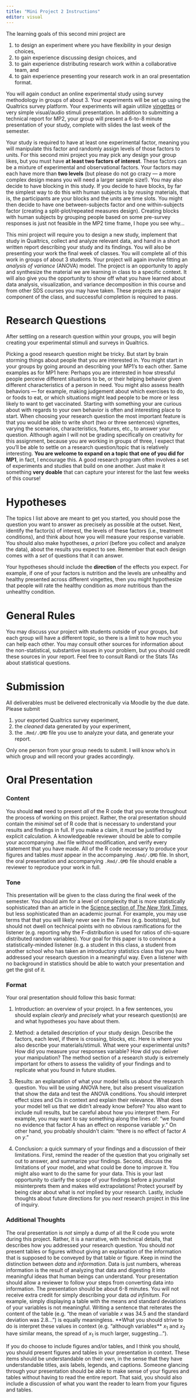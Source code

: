 ```yaml
---
title: "Mini Project 2 Instructions"
editor: visual
---
```


The learning goals of this second mini project are

1.  to design an experiment where you have flexibility in your design choices,
2.  to gain experience discussing design choices, and
3.  to gain experience distributing research work within a collaborative team, and
4.  to gain experience presenting your research work in an oral presentation format.

You will again conduct an online experimental study using survey methodology in groups of about 3. Your experiments will be set up using the Qualtrics survey platform. Your experiments will again utilize [vingettes](https://en.wikipedia.org/wiki/Vignette_(psychology)) or very simple visual/audio stimuli presentation. In addition to submitting a technical report for MP2, your group will present a 6-to-8 minute presentation of your study, complete with slides the last week of the semester. 

Your study is required to have at least one experimental factor, meaning you will manipulate this factor and randomly assign levels of those factors to units. For this second mini project you may pick any design your group likes, but you must have **at least two factors of interest**. These factors can be a mixture of experimental and observational factors. Your factors may each have more than **two levels** (but please do not go crazy --- a more complex design means you will need a larger sample size!). You may also decide to have blocking in this study. If you decide to have blocks, by far the simplest way to do this with human subjects is by *reusing* materials, that is, the participants are your blocks and the units are time slots. You might then decide to have one between-subjects factor and one within-subjects factor (creating a split-plot/repeated measures design). Creating blocks with human subjects by grouping people based on some pre-survey responses is just not feasible in the MP2 time frame, I hope you see why...

This mini project will require you to design a new study, implement that study in Qualtrics, collect and analyze relevant data, and hand in a short written report describing your study and its findings. You will also be presenting your work the final week of classes. You will complete all of this work in groups of about 3 students. Your project will again involve fitting an *analysis of variance* (ANOVA) model. The project is an opportunity to apply and synthesize the material we are learning in class to a specific context. It will also give you the opportunity to show off what you have learned about data analysis, visualization, and variance decomposition in this course and from other SDS courses you may have taken. These projects are a major component of the class, and successful completion is required to pass.

# Research Questions {#assignment .unnumbered}

After settling on a research question within your groups, you will begin creating your experimental stimuli and surveys in Qualtrics.

Picking a good research question might be tricky. But start by brain storming things about people that you are interested in. You might start in your groups by going around an describing your MP1's to each other. Same examples as for MP1 here: Perhaps you are interested in how stressful people perceive different situations to be, or their helping behavior given different characteristics of a person in need. You might also assess health behaviors --- for example, making judgement about which exercises to do, or foods to eat, or which situations might lead people to be more or less likely to want to get vaccinated. Starting with something your are curious about with regards to your own behavior is often and interesting place to start. When choosing your research question the most important feature is that you would be able to write short (two or three sentences) vignettes, varying the scenarios, characteristics, features, etc., to answer your question. Although again I will not be grading specifically on creativity for this assignment, because you are working in groups of three, I expect that you'll be able to settle on a research question/topic that is relatively interesting. **You are welcome to expand on a topic that one of you did for MP1**, in fact, I encourage this. A good research program often involves a set of experiments and studies that build on one another. Just make it something **very doable** that can capture your interest for the last few weeks of this course!

# Hypotheses

The topics I list above are meant to get you started, you should pose the question you want to answer as precisely as possible at the outset. Next, identify the factor(s) of interest, the levels of these factors (i.e., treatment conditions), and think about how you will measure your response variable. You should also make hypotheses, *a priori* (before you collect and analyze the data), about the results you expect to see. Remember that each design comes with a *set* of questions that it can answer.

Your hypotheses should include the **direction** of the effects you expect. For example, if one of your factors is nutrition and the levels are unhealthy and healthy presented across different vingettes, then you might hypothesize that people will rate the healthy condition as *more* nutritious than the unhealthy condition.

# General Rules

You may discuss your project with students outside of your groups, but each group will have a different topic, so there is a limit to how much you can help each other. You may consult other sources for information about the non-statistical, substantive issues in your problem, but you should credit these sources in your report. Feel free to consult Randi or the Stats TAs about statistical questions.

# Submission {#submission .unnumbered}

All deliverables must be delivered electronically via Moodle by the due date. Please submit

1.  your exported Qualtrics survey experiment,
2.  the *cleaned* data generated by your experiment,
3.  the `.Rmd/.QMD` file you use to analyze your data, and generate your report.


Only one person from your group needs to submit. I will know who's in which group and will record your grades accordingly.

# Oral Presentation

### Content

You should **not** need to present *all* of the R code that you wrote throughout the process of working on this project. Rather, the oral presentation should contain the *minimal* set of R code that is necessary to understand your results and findings in full. If you make a claim, it *must* be justified by explicit calculation. A knowledgeable reviewer should be able to compile your accompanying `.Rmd` file without modification, and verify every statement that you have made. All of the R code necessary to produce your figures and tables *must* appear in the accompanying `.Rmd/.QMD` file. In short, the oral presentation and accompanying `.Rmd/.QMD` file should enable a reviewer to reproduce your work in full.

### Tone

This presentation will be given to the class during the final week of the semester. You should aim for a level of complexity that is more statistically sophisticated than an article in the [Science section of *The New York Times*](http://www.nytimes.com/pages/science/), but less sophisticated than an academic journal. For example, you may use terms that that you will likely never see in the *Times* (e.g. bootstrap), but should not dwell on technical points with no obvious ramifications for the listener (e.g. reporting why the F-distribution is used for ratios of chi-square distributed random variables). Your goal for this paper is to convince a statistically-minded listener (e.g. a student in this class, a student from another school who has taken an introductory statistics class that you have addressed your research question in a meaningful way. Even a listener with no background in statistics should be able to watch your presentation and get the gist of it.

### Format

Your oral presentation should follow this basic format:

1.  Introduction: an overview of your project. In a few sentences, you should explain *clearly* and *precisely* what your research question(s) are and what hypotheses you have about them.

2.  Method: a detailed description of your study design. Describe the factors, each level, if there is crossing, blocks, etc. Here is where you also describe your materials/stimuli. What were your experimental units? How did you measure your responses variable? How did you deliver your manipulation? The method section of a research study is extremely important for others to assess the validity of your findings and to replicate what you found in future studies.

3.  Results: an explanation of what your model tells us about the research question. You will be using ANOVA here, but also present visualization that show the data and test the ANOVA conditions. You should interpret effect sizes and CIs in context and explain their relevance. What does your model tell us that we didn't already know before? You also want to include null results, but be careful about how you interpret them. For example, you may want to say something along the lines of: "we found no evidence that factor $A$ has an effect on response variable $y$." On other hand, you probably shouldn't claim: "there is no effect of factor $A$ on $y$."

4.  Conclusion: a quick summary of your findings and a discussion of their limitations. First, remind the reader of the question that you originally set out to answer, and summarize your findings. Second, discuss the limitations of your model, and what could be done to improve it. You might also want to do the same for your data. This is your last opportunity to clarify the scope of your findings before a journalist misinterprets them and makes wild extrapolations! Protect yourself by being clear about what is *not* implied by your research. Lastly, include thoughts about future directions for you *next* research project in this line of inquiry.

### Additional Thoughts

The oral presentation is *not* simply a dump of all the R code you wrote during this project. Rather, it is a narrative, with technical details, that describes how you addressed your research question. You should *not* present tables or figures without giving an explanation of the information that is supposed to be conveyed by that table or figure. Keep in mind the distinction between *data* and *information*. Data is just numbers, whereas information is the result of analyzing that data and digesting it into meaningful ideas that human beings can understand. Your presentation should allow a reviewer to follow your steps from converting data into information. The presentation should be about 6-8 minutes. You will not receive extra credit for simply describing your data *ad infinitum*. For example, simply displaying a table with the means and standard deviations of your variables is not meaningful. Writing a sentence that reiterates the content of the table (e.g. "the mean of variable $x$ was 34.5 and the standard deviation was 2.8...") is equally meaningless. \*\*What you should strive to do is interpret these values in context (e.g. "although variables\*\* $x_1$ and $x_2$ have similar means, the spread of $x_1$ is much larger, suggesting...").

If you do choose to include figures and/or tables, and I think you should, you should present figures and tables in your presentation in context. These items should be understandable on their own, in the sense that they have understandable titles, axis labels, legends, and captions. Someone glancing through your presentation should be able to make sense of your figures and tables without having to read the entire report. That said, you should also include a discussion of what you want the reader to learn from your figures and tables.
